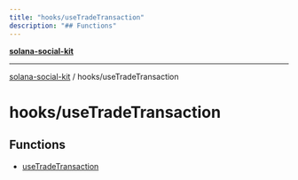 ```yaml
---
title: "hooks/useTradeTransaction"
description: "## Functions"
---
```


[**solana-social-kit**](../../README.mdx)

***

[solana-social-kit](../../README.mdx) / hooks/useTradeTransaction

# hooks/useTradeTransaction

## Functions

- [useTradeTransaction](functions/useTradeTransaction.mdx)
